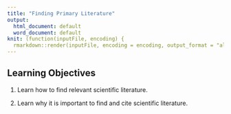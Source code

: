 ```yaml
---
title: "Finding Primary Literature"
output:
  html_document: default
  word_document: default
knit: (function(inputFile, encoding) {
  rmarkdown::render(inputFile, encoding = encoding, output_format = "all") })
---
```


## Learning Objectives

1. Learn how to find relevant scientific literature.

2. Learn why it is important to find and cite scientific literature.